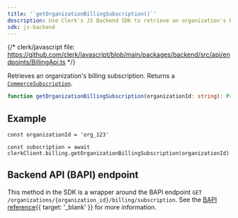 ```yaml
---
title: '`getOrganizationBillingSubscription()`'
description: Use Clerk's JS Backend SDK to retrieve an organization's billing subscription.
sdk: js-backend
---
```


<Include src="_partials/billing/api-experimental" />

{/* clerk/javascript file: https://github.com/clerk/javascript/blob/main/packages/backend/src/api/endpoints/BillingApi.ts */}

Retrieves an organization's billing subscription. Returns a [`CommerceSubscription`](/docs/references/backend/types/commerce-subscription).

```ts
function getOrganizationBillingSubscription(organizationId: string): Promise<CommerceSubscription>
```

## Example

<Include src="_partials/backend/usage" />

```tsx
const organizationId = 'org_123'

const subscription = await clerkClient.billing.getOrganizationBillingSubscription(organizationId)
```

## Backend API (BAPI) endpoint

This method in the SDK is a wrapper around the BAPI endpoint `GET /organizations/{organization_id}/billing/subscription`. See the [BAPI reference](https://clerk.com/docs/reference/backend-api/tag/billing/get/organizations/%7Borganization_id%7D/billing/subscription){{ target: '_blank' }} for more information.
